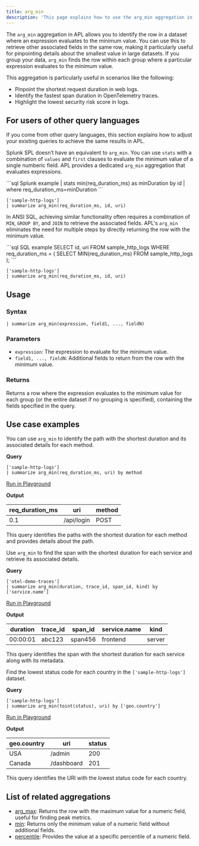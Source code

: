 ```yaml
---
title: arg_min
description: 'This page explains how to use the arg_min aggregation in APL.'
---
```


The `arg_min` aggregation in APL allows you to identify the row in a dataset where an expression evaluates to the minimum value. You can use this to retrieve other associated fields in the same row, making it particularly useful for pinpointing details about the smallest value in large datasets. If you group your data, `arg_min` finds the row within each group where a particular expression evaluates to the minimum value.

This aggregation is particularly useful in scenarios like the following:

- Pinpoint the shortest request duration in web logs.
- Identify the fastest span duration in OpenTelemetry traces.
- Highlight the lowest security risk score in logs.

## For users of other query languages

If you come from other query languages, this section explains how to adjust your existing queries to achieve the same results in APL.

<AccordionGroup>
<Accordion title="Splunk SPL users">

Splunk SPL doesn’t have an equivalent to `arg_min`. You can use `stats` with a combination of `values` and `first` clauses to evaluate the minimum value of a single numberic field. APL provides a dedicated `arg_min` aggregation that evaluates expressions.

<CodeGroup>
```sql Splunk example
| stats min(req_duration_ms) as minDuration by id
| where req_duration_ms=minDuration
```

```kusto APL equivalent
['sample-http-logs']
| summarize arg_min(req_duration_ms, id, uri)
```
</CodeGroup>

</Accordion>
<Accordion title="ANSI SQL users">

In ANSI SQL, achieving similar functionality often requires a combination of `MIN`, `GROUP BY`, and `JOIN` to retrieve the associated fields. APL's `arg_min` eliminates the need for multiple steps by directly returning the row with the minimum value.

<CodeGroup>
```sql SQL example
SELECT id, uri
FROM sample_http_logs
WHERE req_duration_ms = (
    SELECT MIN(req_duration_ms)
    FROM sample_http_logs
);
```

```kusto APL equivalent
['sample-http-logs']
| summarize arg_min(req_duration_ms, id, uri)
```
</CodeGroup>

</Accordion>
</AccordionGroup>

## Usage

### Syntax

```kusto
| summarize arg_min(expression, field1, ..., fieldN)
```

### Parameters

- `expression`: The expression to evaluate for the minimum value.
- `field1, ..., fieldN`: Additional fields to return from the row with the minimum value.

### Returns

Returns a row where the expression evaluates to the minimum value for each group (or the entire dataset if no grouping is specified), containing the fields specified in the query.

## Use case examples

<Tabs>
<Tab title="Log analysis">

You can use `arg_min` to identify the path with the shortest duration and its associated details for each method.

**Query**

```kusto
['sample-http-logs']
| summarize arg_min(req_duration_ms, uri) by method
```

[Run in Playground](https://play.axiom.co/axiom-play-qf1k/explorer?initForm=%7B%22apl%22%3A%22%5B'sample-http-logs'%5D%20%7C%20summarize%20arg_min(req_duration_ms%2C%20uri)%20by%20method%22%7D)

**Output**

| req_duration_ms | uri                | method |
|-----------------|--------------------|--------|
| 0.1              | /api/login         | POST   |

This query identifies the paths with the shortest duration for each method and provides details about the path.

</Tab>
<Tab title="OpenTelemetry traces">

Use `arg_min` to find the span with the shortest duration for each service and retrieve its associated details.

**Query**

```kusto
['otel-demo-traces']
| summarize arg_min(duration, trace_id, span_id, kind) by ['service.name']
```

[Run in Playground](https://play.axiom.co/axiom-play-qf1k/explorer?initForm=%7B%22apl%22%3A%22%5B'otel-demo-traces'%5D%20%7C%20summarize%20arg_min(duration%2C%20trace_id%2C%20span_id%2C%20kind)%20by%20%5B'service.name'%5D%22%7D)

**Output**

| duration | trace_id   | span_id    | service.name       | kind     |
|----------|------------|------------|--------------------|----------|
| 00:00:01 | abc123     | span456    | frontend           | server   |

This query identifies the span with the shortest duration for each service along with its metadata.

</Tab>
<Tab title="Security logs">

Find the lowest status code for each country in the `['sample-http-logs']` dataset.

**Query**

```kusto
['sample-http-logs']
| summarize arg_min(toint(status), uri) by ['geo.country']
```

[Run in Playground](https://play.axiom.co/axiom-play-qf1k/explorer?initForm=%7B%22apl%22%3A%22%5B'sample-http-logs'%5D%20%7C%20summarize%20arg_min(toint(status)%2C%20uri)%20by%20%5B'geo.country'%5D%22%7D)

**Output**

| geo.country  | uri               | status |
|--------------|-------------------|--------|
| USA          | /admin            | 200    |
| Canada       | /dashboard        | 201    |

This query identifies the URI with the lowest status code for each country.

</Tab>
</Tabs>

## List of related aggregations

- [arg_max](/apl/aggregation-function/arg-max): Returns the row with the maximum value for a numeric field, useful for finding peak metrics.
- [min](/apl/aggregation-function/min): Returns only the minimum value of a numeric field without additional fields.
- [percentile](/apl/aggregation-function/percentile): Provides the value at a specific percentile of a numeric field.